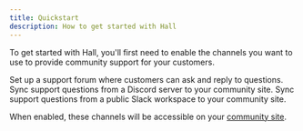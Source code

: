 ```yaml
---
title: Quickstart
description: How to get started with Hall
---
```


To get started with Hall, you'll first need to enable the channels you want to use to provide community support for your customers.

<CardGroup cols="1">
<Card title="Support forum" icon="circle-question" href="/channels/support-forum">
  Set up a support forum where customers can ask and reply to questions.
</Card>
<Card
  title="Discord"
  icon="discord"
  href="/channels/discord"
>
  Sync support questions from a Discord server to your community site.
</Card>
<Card
  title="Slack"
  icon="slack"
  href="/channels/slack"
>
  Sync support questions from a public Slack workspace to your community site.
</Card>
</CardGroup>

When enabled, these channels will be accessible on your [community site](/community-site).